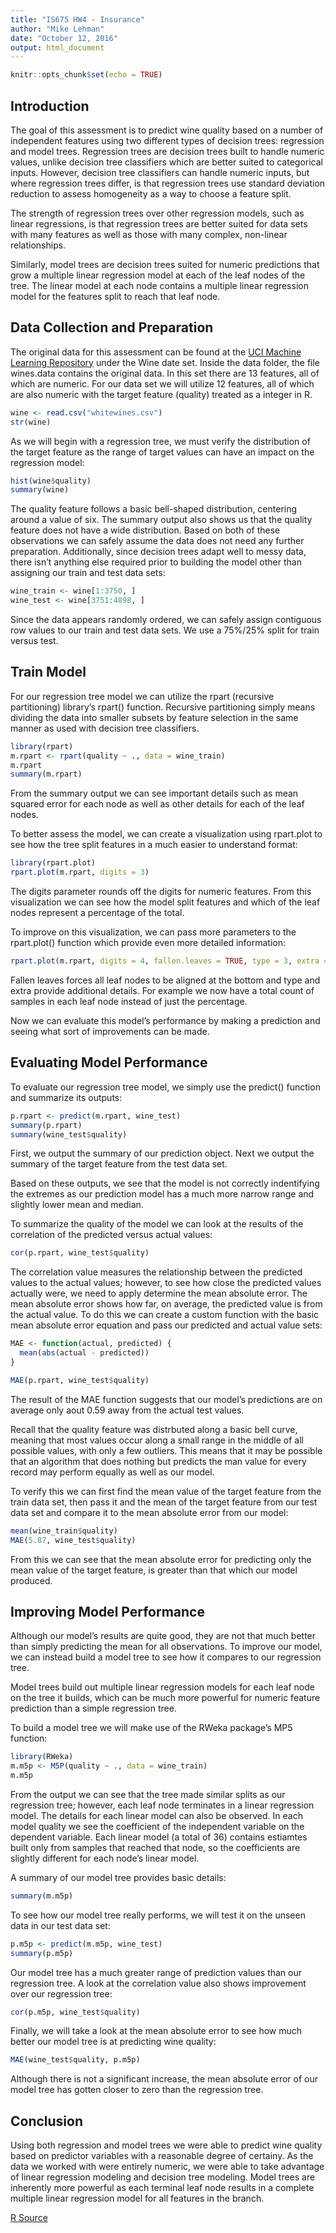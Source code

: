 ```yaml
---
title: "IS675 HW4 - Insurance"
author: "Mike Lehman"
date: "October 12, 2016"
output: html_document
---
```


```r
knitr::opts_chunk$set(echo = TRUE)
```

## Introduction

The goal of this assessment is to predict wine quality based on a number of independent features using two different types of decision trees: regression and model trees. Regression trees are decision trees built to handle numeric values, unlike decision tree classifiers which are better suited to categorical inputs. However, decision tree classifiers can handle numeric inputs, but where regression trees differ, is that regression trees use standard deviation reduction to assess homogeneity as a way to choose a feature split. 

The strength of regression trees over other regression models, such as linear regressions, is that regression trees are better suited for data sets with many features as well as those with many complex, non-linear relationships.

Similarly, model trees are decision trees suited for numeric predictions that grow a multiple linear regression model at each of the leaf nodes of the tree. The linear model at each node contains a multiple linear regression model for the features split to reach that leaf node.

## Data Collection and Preparation

The original data for this assessment can be found at the [UCI Machine Learning Repository](https://archive.ics.uci.edu/ml/datasets/Wine) under the Wine date set. Inside the data folder, the file wines.data contains the original data. In this set there are 13 features, all of which are numeric. For our data set we will utilize 12 features, all of which are also numeric with the target feature (quality) treated as a integer in R.

```r
wine <- read.csv("whitewines.csv")
str(wine)
```

As we will begin with a regression tree, we must verify the distribution of the target feature as the range of target values can have an impact on the regression model:

```r
hist(wine$quality)
summary(wine)
```

The quality feature follows a basic bell-shaped distribution, centering around a value of six. The summary output also shows us that the quality feature does not have a wide distribution. Based on both of these observations we can safely assume the data does not need any further preparation. Additionally, since decision trees adapt well to messy data, there isn't anything else required prior to building the model other than assigning our train and test data sets:

```r
wine_train <- wine[1:3750, ]
wine_test <- wine[3751:4898, ]
```

Since the data appears randomly ordered, we can safely assign contiguous row values to our train and test data sets. We use a 75%/25% split for train versus test.

## Train Model

For our regression tree model we can utilize the rpart (recursive partitioning) library's rpart() function. Recursive partitioning simply means dividing the data into smaller subsets by feature selection in the same manner as used with decision tree classifiers.

```r
library(rpart)
m.rpart <- rpart(quality ~ ., data = wine_train)
m.rpart
summary(m.rpart)
```

From the summary output we can see important details such as mean squared error for each node as well as other details for each of the leaf nodes.

To better assess the model, we can create a visualization using rpart.plot to see how the tree split features in a much easier to understand format:

```r
library(rpart.plot)
rpart.plot(m.rpart, digits = 3)
```

The digits parameter rounds off the digits for numeric features. From this visualization we can see how the model split features and which of the leaf nodes represent a percentage of the total.

To improve on this visualization, we can pass more parameters to the rpart.plot() function which provide even more detailed information:

```r
rpart.plot(m.rpart, digits = 4, fallen.leaves = TRUE, type = 3, extra = 101)
```

Fallen leaves forces all leaf nodes to be aligned at the bottom and type and extra provide additional details. For example we now have a total count of samples in each leaf node instead of just the percentage.

Now we can evaluate this model's performance by making a prediction and seeing what sort of improvements can be made.

## Evaluating Model Performance

To evaluate our regression tree model, we simply use the predict() function and summarize its outputs:

```r
p.rpart <- predict(m.rpart, wine_test)
summary(p.rpart)
summary(wine_test$quality)
```

First, we output the summary of our prediction object. Next we output the summary of the target feature from the test data set.

Based on these outputs, we see that the model is not correctly indentifying the extremes as our prediction model has a much more narrow range and slightly lower mean and median.

To summarize the quality of the model we can look at the results of the correlation of the predicted versus actual values:

```r
cor(p.rpart, wine_test$quality)
```

The correlation value measures the relationship between the predicted values to the actual values; however, to see how close the predicted values actually were, we need to apply determine the mean absolute error. The mean absolute error shows how far, on average, the predicted value is from the actual value. To do this we can create a custom function with the basic mean absolute error equation and pass our predicted and actual value sets:

```r
MAE <- function(actual, predicted) {
  mean(abs(actual - predicted))  
}

MAE(p.rpart, wine_test$quality)
```

The result of the MAE function suggests that our model's predictions are on average only aout 0.59 away from the actual test values. 

Recall that the quality feature was distrbuted along a basic bell curve, meaning that most values occur along a small range in the middle of all possible values, with only a few outliers. This means that it may be possible that an algorithm that does nothing but predicts the man value for every record may perform equally as well as our model.

To verify this we can first find the mean value of the target feature from the train data set, then pass it and the mean of the target feature from our test data set and compare it to the mean absolute error from our model:

```r
mean(wine_train$quality)
MAE(5.87, wine_test$quality)
```

From this we can see that the mean absolute error for predicting only the mean value of the target feature, is greater than that which our model produced.

## Improving Model Performance

Although our model's results are quite good, they are not that much better than simply predicting the mean for all observations. To improve our model, we can instead build a model tree to see how it compares to our regression tree.

Model trees build out multiple linear regression models for each leaf node on the tree it builds, which can be much more powerful for numeric feature prediction than a simple regression tree.

To build a model tree we will make use of the RWeka package's MP5 function:

```r
library(RWeka)
m.m5p <- M5P(quality ~ ., data = wine_train)
m.m5p
```

From the output we can see that the tree made similar splits as our regression tree; however, each leaf node terminates in a linear regression model. The details for each linear model can also be observed. In each model quality we see the coefficient of the independent variable on the dependent variable. Each linear model (a total of 36) contains estiamtes built only from samples that reached that node, so the coefficients are slightly different for each node's linear model.

A summary of our model tree provides basic details:

```r
summary(m.m5p)
```

To see how our model tree really performs, we will test it on the unseen data in our test data set:

```r
p.m5p <- predict(m.m5p, wine_test)
summary(p.m5p)
```

Our model tree has a much greater range of prediction values than our regression tree. A look at the correlation value also shows improvement over our regression tree:

```r
cor(p.m5p, wine_test$quality)
```

Finally, we will take a look at the mean absolute error to see how much better our model tree is at predicting wine quality:

```r
MAE(wine_test$quality, p.m5p)
```

Although there is not a significant increase, the mean absolute error of our model tree has gotten closer to zero than the regression tree.

## Conclusion

Using both regression and model trees we were able to predict wine quality based on predictor variables with a reasonable degree of certainy. As the data we worked with were entirely numeric, we were able to take advantage of linear regression modeling and decision tree modeling. Model trees are inherently more powerful as each terminal leaf node results in a complete multiple linear regression model for all features in the branch. 

[R Source]() 